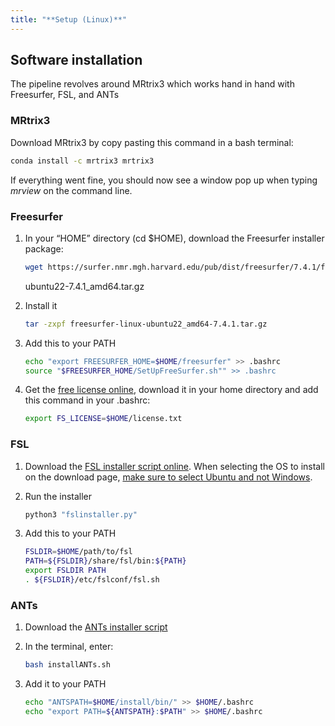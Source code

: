 ```yaml
---
title: "**Setup (Linux)**"
---
```


## Software installation

The pipeline revolves around MRtrix3 which works hand in hand with Freesurfer, FSL, and ANTs

### MRtrix3

Download MRtrix3 by copy pasting this command in a bash terminal:

``` bash
conda install -c mrtrix3 mrtrix3
```

If everything went fine, you should now see a window pop up when typing *mrview* on the command line.

### Freesurfer

1.  In your "HOME" directory (cd \$HOME), download the Freesurfer installer package:

    ``` bash
    wget https://surfer.nmr.mgh.harvard.edu/pub/dist/freesurfer/7.4.1/freesurfer-linux-ubuntu22_amd64-7.4.1.tar.gz
    ```

    ubuntu22-7.4.1_amd64.tar.gz

2.  Install it

    ``` bash
    tar -zxpf freesurfer-linux-ubuntu22_amd64-7.4.1.tar.gz
    ```

3.  Add this to your PATH

    ``` bash
    echo "export FREESURFER_HOME=$HOME/freesurfer" >> .bashrc
    source "$FREESURFER_HOME/SetUpFreeSurfer.sh"" >> .bashrc
    ```

4.  Get the [free license online](https://surfer.nmr.mgh.harvard.edu/registration.html), download it in your home directory and add this command in your .bashrc:

    ``` bash
    export FS_LICENSE=$HOME/license.txt
    ```

### FSL

1.  Download the [FSL installer script online](https://fsl.fmrib.ox.ac.uk/fsldownloads_registration). When selecting the OS to install on the download page, [make sure to select Ubuntu and not Windows]{.underline}.

2.  Run the installer

    ``` bash
    python3 "fslinstaller.py"
    ```

3.  Add this to your PATH

    ``` bash
    FSLDIR=$HOME/path/to/fsl
    PATH=${FSLDIR}/share/fsl/bin:${PATH}
    export FSLDIR PATH
    . ${FSLDIR}/etc/fslconf/fsl.sh
    ```

### ANTs

1.  Download the [ANTs installer script](https://github.com/cookpa/antsInstallExample/blob/master/installANTs.sh)

2.  In the terminal, enter:

    ``` bash
    bash installANTs.sh
    ```

3.  Add it to your PATH

    ``` bash
    echo "ANTSPATH=$HOME/install/bin/" >> $HOME/.bashrc 
    echo "export PATH=${ANTSPATH}:$PATH" >> $HOME/.bashrc
    ```

